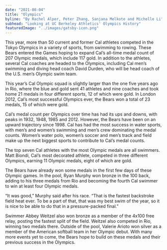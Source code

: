 ```yaml
---
date: "2021-08-04"
title: "Olympics"
byline: "By Rachel Alper, Peter Zhang, Sanjana Melkote and Michelle Li"
subhead: "Looking at UC Berkeley Athletics' Olympics History"
featuredImage: "../images/gatsby-icon.png"
---
```



This year, more than 50 current and former Cal athletes competed in the Tokyo Olympics in a variety of sports, from swimming to rowing. These Bears entered the Games hoping to expand Cal’s all-time medal count of 207 Olympic medals, which include 117 gold. In addition to the athletes, several Cal coaches are headed to the Olympics, including Cal men’s swimming and diving head coach David Durden, who will be head coach of the U.S. men’s Olympic swim team.

This year’s Cal Olympic squad is slightly larger than the one five years ago in Rio, where the blue and gold sent 41 athletes and nine coaches and took home 21 medals in four different sports, 12 of which were gold. In London 2012, Cal’s most successful Olympics ever, the Bears won a total of 23 medals, 15 of which were gold.

Cal’s medal count per Olympics over time has had its ups and downs, with peaks in 1932, 1948, 1985 and 2012. However, the Bears have been on an upward trajectory since 1998. Cal has had the most success in water sports, with men’s and women’s swimming and men’s crew dominating the medal counts. Women’s water polo, women’s soccer and men’s track and field make up the next biggest sports to contribute to Cal’s medal counts.

The top seven Cal athletes with the most Olympic medals are all swimmers. Matt Biondi, Cal’s most decorated athlete, competed in three different Olympics, earning 11 Olympic medals, eight of which are gold.

<OlympicsChart />

The Bears have already won some medals in the first few days of these Olympic games. In the pool, Ryan Murphy won bronze in the 100 back, adding to his three medals from Rio and becoming the fourth Cal swimmer to win at least four Olympic medals.

“It was good,” Murphy said after his race. “That is the fastest backstroke field heat ever. To be a part of that, that was my best swim of the year, so it is nice to be able to do that in a pressure-packed final.”

Swimmer Abbey Weitzel also won bronze as a member of the 4x100 free relay, posting the fastest split of the field. Weitzel also competed in Rio, winning two medals there. Outside of the pool, Valerie Arioto won silver as a member of the American softball team in her Olympic debut. With many more events yet to come, the Bears hope to build on these medals and their previous success in the Olympics.

<OlympicsTable />
